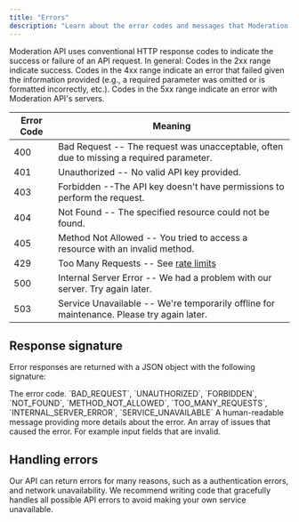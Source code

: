 ```yaml
---
title: "Errors"
description: "Learn about the error codes and messages that Moderation API returns."
---
```


Moderation API uses conventional HTTP response codes to indicate the success or failure of an API request. In general: Codes in the 2xx range indicate success. Codes in the 4xx range indicate an error that failed given the information provided (e.g., a required parameter was omitted or is formatted incorrectly, etc.). Codes in the 5xx range indicate an error with Moderation API's servers.

| Error Code | Meaning                                                                                   |
| ---------- | ----------------------------------------------------------------------------------------- |
| 400        | Bad Request -- The request was unacceptable, often due to missing a required parameter.   |
| 401        | Unauthorized -- No valid API key provided.                                                |
| 403        | Forbidden --The API key doesn't have permissions to perform the request.                  |
| 404        | Not Found -- The specified resource could not be found.                                   |
| 405        | Method Not Allowed -- You tried to access a resource with an invalid method.              |
| 429        | Too Many Requests -- See [rate limits](/api-reference/rate-limits)                        |
| 500        | Internal Server Error -- We had a problem with our server. Try again later.               |
| 503        | Service Unavailable -- We're temporarily offline for maintenance. Please try again later. |

## Response signature

Error responses are returned with a JSON object with the following signature:

<ResponseField name="code" type="string" required>
  The error code. `BAD_REQUEST`, `UNAUTHORIZED`, `FORBIDDEN`, `NOT_FOUND`,
  `METHOD_NOT_ALLOWED`, `TOO_MANY_REQUESTS`, `INTERNAL_SERVER_ERROR`,
  `SERVICE_UNAVAILABLE`
</ResponseField>
<ResponseField name="message" type="string" required>
  A human-readable message providing more details about the error.
</ResponseField>
<ResponseField name="issues" type="array">
  An array of issues that caused the error. For example input fields that are
  invalid.
</ResponseField>

## Handling errors

Our API can return errors for many reasons, such as a authentication errors, and network unavailability. We recommend writing code that gracefully handles all possible API errors to avoid making your own service unavailable.
